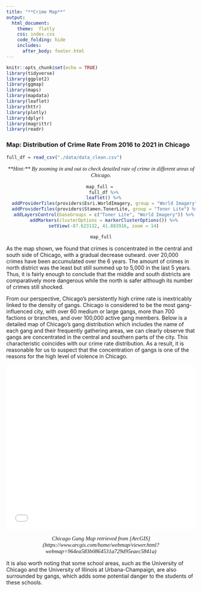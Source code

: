 ```yaml
---
title: "**Crime Map**"
output: 
  html_document:
    theme:  flatly
    css: index.css
    code_folding: hide
    includes:
      after_body: footer.html
---
```


```r
knitr::opts_chunk$set(echo = TRUE)
library(tidyverse)
library(ggplot2)
library(ggmap)
library(maps)
library(mapdata)
library(leaflet)
library(httr)
library(plotly)
library(dplyr)
library(magrittr)
library(readr)
```


### **Map: Distribution of Crime Rate From 2016 to 2021 in Chicago**

```r
full_df = read_csv("./data/data_clean.csv")
```
<p align=" center", p style="font-family: times, serif; font-size:11pt; font-style:italic">
**Hint:** By zooming in and out to check detailed rate of crime in different areas of Chicago.
</p>
<center>
```r
map_full = 
  full_df %>%
  leaflet() %>%
  addProviderTiles(providers$Esri.WorldImagery, group = "World Imagery") %>%
  addProviderTiles(providers$Stamen.TonerLite, group = "Toner Lite") %>%
  addLayersControl(baseGroups = c("Toner Lite", "World Imagery")) %>%
  addMarkers(clusterOptions = markerClusterOptions()) %>%
  setView(-87.623132, 41.883916, zoom = 14)

map_full
```
</center>

As the map shown, we found that crimes is concentrated in the central and south side of Chicago, with a gradual decrease outward. over 20,000 crimes have been accumulated over the 6 years. The amount of crimes in north district was the least but still summed up to 5,000 in the last 5 years. Thus, it is fairly enough to conclude that the middle and south districts are comparatively more dangerous while the north is safer although its number of crimes still shocked. 

From our perspective, Chicago's persistently high crime rate is inextricably linked to the density of gangs. Chicago is considered to be the most gang-influenced city, with over 60 medium or large gangs, more than 700 factions or branches, and over 100,000 active gang members. Below is a detailed map of Chicago's gang distribution which includes the name of each gang and their frequently gathering areas, we can clearly observe that gangs are concentrated in the central and southern parts of the city. This characteristic coincides with our crime rate distribution. As a result, it is reasonable for us to suspect that the concentration of gangs is one of the reasons for the high level of violence in Chicago. 

<p align=" center">
<style>.embed-container {position: relative; padding-bottom: 87%; height: 0; max-width: 100%;} .embed-container iframe, .embed-container object, .embed-container iframe{position: absolute; top: 0; left: 0; width: 100%; height: 100%;} small{position: absolute; z-index: 40; bottom: 0; margin-bottom: -15px;}</style><div class="embed-container"><iframe width="300" height="260" frameborder="0" scrolling="no" marginheight="0" marginwidth="0" title="Chicago Gang Map" src="//www.arcgis.com/apps/Embed/index.html?webmap=964ea583b0864531a729d95eaec5841a&extent=-88.0542,41.6547,-87.2741,42.0148&zoom=true&previewImage=false&scale=true&legend=true&disable_scroll=true&theme=light"></iframe></div>
</p>
<p align=" center", p style="font-family: times, serif; font-size:11pt; font-style:italic">
Chicago Gang Map retrieved from [ArcGIS](https://www.arcgis.com/home/webmap/viewer.html?webmap=964ea583b0864531a729d95eaec5841a)
</p>

It is also worth noting that some school areas, such as the University of Chicago and the University of Illinois at Urbana-Champaign, are also surrounded by gangs, which adds some potential danger to the students of these schools.
